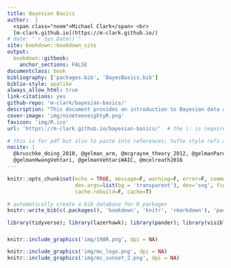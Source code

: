 ```yaml
--- 
title: Bayesian Basics
author:  |
  <span class="noem">Michael Clark</span> <br>
  [m-clark.github.io](https://m-clark.github.io/)
# date: "`r Sys.Date()`"
site: bookdown::bookdown_site
output:
  bookdown::gitbook:
    anchor_sections: FALSE
documentclass: book
bibliography: ['packages.bib', 'BayesBasics.bib']
biblio-style: apalike
always_allow_html: true
link-citations: yes
github-repo: 'm-clark/bayesian-basics/'
description: "This document provides an introduction to Bayesian data analysis.  It is conceptual in nature, but uses the probabilistic programming language Stan for demonstration (and its implementation in R via rstan). From elementary examples, guidance is provided for data preparation, efficient modeling, diagnostics, and more."
cover-image: 'img/nineteeneightyR.png'
favicon: 'img/R.ico'
url: 'https\://m-clark.github.io/bayesian-basics/'  # the \: is required or you'll get text in the title/toc area

# this is for pdf but also to paste into references; tufte style refs at point of citation in margin
nocite: |
  @kruschke_doing_2010, @gelman_arm, @mcgrayne_theory_2012, @gelmanPardoe2006,
  @gelmanHwangVehtari, @gelmanVehtariWAIC, @mcelreath2016
---
```


```r
knitr::opts_chunk$set(echo = TRUE, message=F, warning=F, error=F, comment=NA, R.options=list(width=220),   # code 
                      dev.args=list(bg = 'transparent'), dev='svg', fig.align='center',     # viz
                      cache.rebuild=F, cache=T)   

# automatically create a bib database for R packages
knitr::write_bib(c(.packages(), 'bookdown', 'knitr', 'rmarkdown'), 'packages.bib')
```

```r
library(tidyverse); library(lazerhawk); library(pander); library(visibly); library(kableExtra)
```


##### {-}

```r
knitr::include_graphics('img/198R.png', dpi = NA)
```

```r
knitr::include_graphics('img/mc_logo.png', dpi = NA)
knitr::include_graphics('img/mc_sunset_2.png', dpi = NA)
```